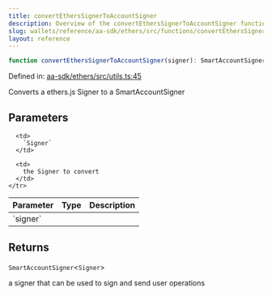 ```yaml
---
title: convertEthersSignerToAccountSigner
description: Overview of the convertEthersSignerToAccountSigner function
slug: wallets/reference/aa-sdk/ethers/src/functions/convertEthersSignerToAccountSigner
layout: reference
---
```


```ts
function convertEthersSignerToAccountSigner(signer): SmartAccountSigner<Signer>;
```

Defined in: [aa-sdk/ethers/src/utils.ts:45](https://github.com/alchemyplatform/aa-sdk/blob/08da565ff1e1b5bcae4581d79993c4ed9e522c16/aa-sdk/ethers/src/utils.ts#L45)

Converts a ethers.js Signer to a SmartAccountSigner

## Parameters

<table>
  <thead>
    <tr>
      <th align="left">Parameter</th>
      <th align="left">Type</th>
      <th align="left">Description</th>
    </tr>
  </thead>

  <tbody>
    <tr>
      <td>
        `signer`
      </td>

      <td>
        `Signer`
      </td>

      <td>
        the Signer to convert
      </td>
    </tr>

  </tbody>
</table>

## Returns

`SmartAccountSigner`\<`Signer`>

a signer that can be used to sign and send user operations
